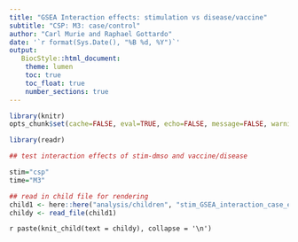 ```yaml
---
title: "GSEA Interaction effects: stimulation vs disease/vaccine"
subtitle: "CSP: M3: case/control"
author: "Carl Murie and Raphael Gottardo"
date: '`r format(Sys.Date(), "%B %d, %Y")`'
output: 
   BiocStyle::html_document:
    theme: lumen
    toc: true
    toc_float: true
    number_sections: true
---
```


```r
library(knitr)
opts_chunk$set(cache=FALSE, eval=TRUE, echo=FALSE, message=FALSE, warning=FALSE, results='asis')
```

```r
library(readr)
```

```r
## test interaction effects of stim-dmso and vaccine/disease

stim="csp"
time="M3"
```

```r
## read in child file for rendering
child1 <- here::here("analysis/children", "stim_GSEA_interaction_case_effect.Rmd")
childy <- read_file(child1)
```


`r paste(knit_child(text = childy), collapse = '\n')`
</br>
  

